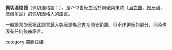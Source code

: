 '''佩切涅格語'''（佩切涅格語：{{lang|xpc|Peçenek}}），是7-12世紀生活於南俄與東歐（[[烏克蘭|烏克蘭]]，[[匈牙利|匈牙利]]，[[摩爾多瓦|摩爾多瓦]]）的[[佩切涅格人|佩切涅格人]]的語言。

一般語言學家把此語言歸入突厥語族[[烏古斯語支|烏古斯語支]]範圍，但不作更細的劃分，同時也沒有任何後裔語言。

{{turkic languages}}
{{lang-stub}}
[[category:突厥語族|category:突厥語族]]